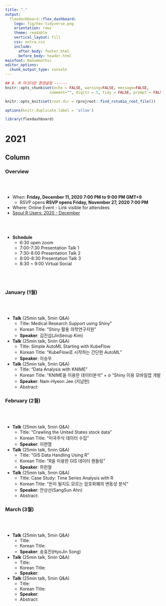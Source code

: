 ```yaml
---
title: "."
output: 
  flexdashboard::flex_dashboard:
    logo: fig/hex-tidyverse.png
    orientation: rows    
    theme: readable
    vertical_layout: fill
    css: extra.css
    include:
      after_body: footer.html
      before_body: header.html
mainfont: NanumGothic 
editor_options: 
  chunk_output_type: console
---
```


```r
## 0. R 마크다운 환경설정 ------
knitr::opts_chunk$set(echo = FALSE, warning=FALSE, message=FALSE,
                    comment="", digits = 3, tidy = FALSE, prompt = FALSE, fig.align = 'center')

knitr::opts_knit$set(root.dir = rprojroot::find_rstudio_root_file())

options(knitr.duplicate.label = 'allow')

library(flexdashboard)
```


2021
===============================================================================


Column {.tabset}
-----------------------------------------------------------------------------

### Overview

<br>
<br>

- When: **Friday, December 11, 2020 7:00 PM to 9:00 PM GMT+9**
    - RSVP opens **RSVP opens Friday, November 27, 2020 7:00 PM**
- Where: Online Event - Link visible for attendees
- [Seoul R Users: 2020 - December](https://www.meetup.com/seoul-r-meetup/events/ccqpbsybcqbmb/)

<br>
<br>

- **Schedule**
    - 6:30 open zoom
    - 7:00-7:30 Presentation Talk 1
    - 7:30-8:00 Presentation Talk 2
    - 8:00-8:30 Presentation Talk 3
    - 8:30 ~ 9:00 Virtual Social

<br>
<br>


### January (1월)

<br>
<br>


- **Talk** (25min talk, 5min Q&A)
    - Title: Medical Research Support using Shiny"
    - Korean Title: "Shiny 활용 의학연구지원" 
    - **Speaker**: 김진섭(JinSeoup Kim)
- **Talk** (25min talk, 5min Q&A)
    - Title: Simple AutoML Starting with KubeFlow
    - Korean Title: "KubeFlow로 시작하는 간단한 AutoML"
    - **Speaker**: 이승우
- **Talk** (25min talk, 5min Q&A)
    - Title: "Data Analysis with KNIME"
    - Korean Title: "KNIME을 이용한 데이터분석" + $\alpha$ "Shiny 이용 모바일앱 개발
    - **Speaker**: Nam-Hyeon Jee (지남현)
    - Abstract: 

### February (2월)

<br>
<br>


- **Talk** (25min talk, 5min Q&A)
    - Title: "Crawling the United States stock data"
    - Korean Title: "미국주식 데이터 수집"
    - **Speaker**: 이현열
- **Talk** (25min talk, 5min Q&A)
    - Title: "GIS Data Handling Using R"
    - Korean Title: "R을 이용한 GIS 데이터 핸들링"
    - **Speaker**: 하헌철
- **Talk** (25min talk, 5min Q&A)
    - Title: Case Study: Time Series Analysis with R
    - Korean Title: "돈이 될지도 모르는 암호화폐의 변동성 분석"
    - **Speaker**: 안상선(SangSun Ahn)
    - Abstract: 


### March (3월)

<br>
<br>


- **Talk** (25min talk, 5min Q&A)
    - Title: 
    - Korean Title: 
    - **Speaker**: 송효진(HyoJin Song)
- **Talk** (25min talk, 5min Q&A)
    - Title: 
    - Korean Title: 
    - **Speaker**: 
- **Talk** (25min talk, 5min Q&A)
    - Title: 
    - Korean Title: 
    - **Speaker**: 
    - Abstract: 
